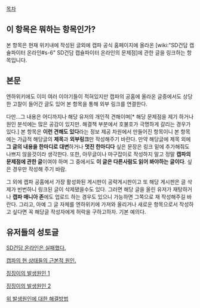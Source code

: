 [[목차]]
== 이 항목은 뭐하는 항목인가? ==
본 항목은 현재 위키내에 작성된 글외에 캡파 공식 홈페이지에 올라온 [wiki:"SD건담 캡슐파이터 온라인#s-6" SD건담 캡슐파이터 온라인의 문제점]에 관한 글을 링크하는 항목입니다.

== 본문 ==
엔하위키에도 이미 여러 이야기들이 적혀있지만 캡파의 공홈에 올라온 글중에서도 상당한 고찰이 들어간 글도 있어 본 항목을 통해 외부 링크를 연결한다.

다만...그 내용은 어디까지나 해당 유저의 개인적 견해이며[* 해당 문제점을 제기 하거나 원인 분석에는 많은 공감이 있지만. 해결책 부분에서 호불호가 극명하게 갈리는 경우가 있다.] 본 항목은 '''이런 견해도 있다'''라는 정보 제공 차원에서 만들어진 항목이니 본 항목에는 가급적 해당글의 '''제목'''과 '''외부링크'''만 작성해주기 바란다. 만약 해당글에 제목 외에 '''그 글의 내용을 한마디로 대변'''하거나 '''멋진 한마디다''' 싶은 문장은 링크 밑에 추가해줘도 나쁘지 않을것이라 생각한다. 또한, 아무글이나 마구잡이로 작성하지 말고 정말 '''캡파의 문제점에 관한 글'''이여야 하며 그 중에서도 '''이 글은 다른사람도 읽어 봐야하는 글이다'''. 싶은 경우만 작성해 주기 바람.

그 외에 캡파 공홈에서 가장 활성화된 게시판이 공략게시판이고 또 해당 게시판은 글 삭제가 빈번하니 링크된 글이 삭제됐을수도 있다. 그러면 해당 글을 올린 유저가 재탕하거나 '''캡파 매니아 존'''에도 업로드 하는 경우도 있으니 가능하면 그쪽으로 재 작성해주길 바란다.
그리고, 아예 그 글 자체를 엔하위키에 가져와 올리거나 새로운 항목으로서 작성하고 싶다면 꼭 해당글 작성자에게 허락을 구하고하자. 기본 예의다.

== 유저들의 성토글 ==
[http://gundam.netmarble.net/Community/Bbs/view.asp?menu=5_2_1&tbName=Tip&idx=778244 SD건담 온라인은 실패했다.]

[http://gundam.netmarble.net/Community/Bbs/view.asp?menu=5_2_1&tbName=Tip&idx=778271 캡파의 현 상태들의 근본적 원인.]

[http://gundam.netmarble.net/Community/Bbs/view.asp?menu=5_2_1&tbName=Tip&idx=849055 징징이의 발생원인 1]

[http://gundam.netmarble.net/Community/Bbs/view.asp?menu=5_2_1&tbName=Tip&idx=849059 징징이의 발생원인 2]

[http://gundam.netmarble.net/Community/Bbs/view.asp?menu=5_2_1&tbName=Tip&idx=849061 위 발생원인에 대한 해결방법]
